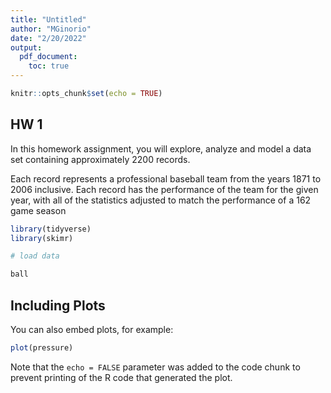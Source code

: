 ```yaml
---
title: "Untitled"
author: "MGinorio"
date: "2/20/2022"
output: 
  pdf_document:
    toc: true 
---
```


```r
knitr::opts_chunk$set(echo = TRUE)
```

## HW 1

In this homework assignment, you will explore, analyze and model a data set containing approximately 2200 records. 

Each record represents a professional baseball team from the years 1871 to 2006 inclusive. Each record has the performance of the team for the given year, with all of the statistics adjusted to match the performance of a 162 game season

```r
library(tidyverse)
library(skimr)

# load data

ball
```

## Including Plots

You can also embed plots, for example:

```r
plot(pressure)
```

Note that the `echo = FALSE` parameter was added to the code chunk to prevent printing of the R code that generated the plot.
